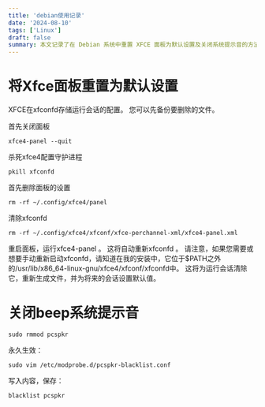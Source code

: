 ```yaml
---
title: 'debian使用记录'
date: '2024-08-10'
tags: ['Linux']
draft: false
summary: 本文记录了在 Debian 系统中重置 XFCE 面板为默认设置及关闭系统提示音的方法。通过删除配置文件和重启面板，轻松恢复 XFCE 面板，默认设置，并介绍如何永久禁用系统蜂鸣声。
---
```


# 将Xfce面板重置为默认设置
XFCE在xfconfd存储运行会话的配置。 您可以先备份要删除的文件。

首先关闭面板
```
xfce4-panel --quit
```
杀死xfce4配置守护进程
```
pkill xfconfd
```
首先删除面板的设置
```
rm -rf ~/.config/xfce4/panel
```
清除xfconfd
```
rm -rf ~/.config/xfce4/xfconf/xfce-perchannel-xml/xfce4-panel.xml
```
重启面板，运行xfce4-panel 。 这将自动重新xfconfd 。 请注意，如果您需要或想要手动重新启动xfconfd，请知道在我的安装中，它位于$PATH之外的/usr/lib/x86_64-linux-gnu/xfce4/xfconf/xfconfd中。
这将为运行会话清除它，重新生成文件，并为将来的会话设置默认值。

# 关闭beep系统提示音
```
sudo rmmod pcspkr
```
永久生效：
```
sudo vim /etc/modprobe.d/pcspkr-blacklist.conf
```
写入内容，保存：
```
blacklist pcspkr
```